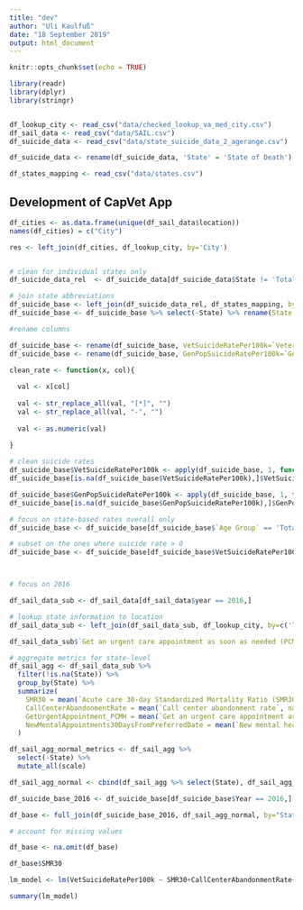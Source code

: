 ```yaml
---
title: "dev"
author: "Uli Kaulfuß"
date: "18 September 2019"
output: html_document
---
```


```r
knitr::opts_chunk$set(echo = TRUE)

library(readr)
library(dplyr)
library(stringr)


df_lookup_city <- read_csv("data/checked_lookup_va_med_city.csv")
df_sail_data <- read_csv("data/SAIL.csv")
df_suicide_data <- read_csv("data/state_suicide_data_2_agerange.csv")

df_suicide_data <- rename(df_suicide_data, 'State' = 'State of Death') 

df_states_mapping <- read_csv("data/states.csv")

```

## Development of CapVet App

```r


df_cities <- as.data.frame(unique(df_sail_data$location))
names(df_cities) = c("City")

res <- left_join(df_cities, df_lookup_city, by='City')



```

```r

# clean for individual states only
df_suicide_data_rel  <- df_suicide_data[df_suicide_data$State != 'Total U.S.' & df_suicide_data$State != 'All' ,]

# join state abbreviations 
df_suicide_base <- left_join(df_suicide_data_rel, df_states_mapping, by='State')
df_suicide_base <- df_suicide_base %>% select(-State) %>% rename(State = "Abbreviation")

#rename columns

df_suicide_base <- rename(df_suicide_base, VetSuicideRatePer100k=`Veteran Suicide Rate per 100,000`)
df_suicide_base <- rename(df_suicide_base, GenPopSuicideRatePer100k=`General Population Rate per 100,000`)

clean_rate <- function(x, col){
  
  val <- x[col]
  
  val <- str_replace_all(val, "[*]", "")
  val <- str_replace_all(val, "-", "")
  
  val <- as.numeric(val)
  
}

# clean suicide rates 
df_suicide_base$VetSuicideRatePer100k <- apply(df_suicide_base, 1, function(x) clean_rate(x, col="VetSuicideRatePer100k"))
df_suicide_base[is.na(df_suicide_base$VetSuicideRatePer100k),]$VetSuicideRatePer100k <- 0

df_suicide_base$GenPopSuicideRatePer100k <- apply(df_suicide_base, 1, function(x) clean_rate(x, col="GenPopSuicideRatePer100k"))
df_suicide_base[is.na(df_suicide_base$GenPopSuicideRatePer100k),]$GenPopSuicideRatePer100k = 0

# focus on state-based rates overall only
df_suicide_base <- df_suicide_base[df_suicide_base$`Age Group` == 'Total', ]

# subset on the ones where suicide rate > 0 
df_suicide_base <- df_suicide_base[df_suicide_base$VetSuicideRatePer100k > 0, ]




```

```r

# focus on 2016

df_sail_data_sub <- df_sail_data[df_sail_data$year == 2016,]

# lookup state information to location
df_sail_data_sub <- left_join(df_sail_data_sub, df_lookup_city, by=c('location' = 'City'))

df_sail_data_sub$`Get an urgent care appointment as soon as needed (PCMH)`

# aggregate metrics for state-level 
df_sail_agg <- df_sail_data_sub %>%
  filter(!is.na(State)) %>%
  group_by(State) %>% 
  summarize(
    SMR30 = mean(`Acute care 30-day Standardized Mortality Ratio (SMR30)`, na.rm=TRUE),
    CallCenterAbandonmentRate = mean(`Call center abandonment rate`, na.rm=TRUE),
    GetUrgentAppointment_PCMH = mean(`Get an urgent care appointment as soon as needed (PCMH)`, na.rm=TRUE),
    NewMentalAppointments30DaysFromPreferredDate = mean(`New mental health appointments completed within 30 days from preferred date`, na.rm=TRUE)
  )

df_sail_agg_normal_metrics <- df_sail_agg %>% 
  select(-State) %>% 
  mutate_all(scale)

df_sail_agg_normal <- cbind(df_sail_agg %>% select(State), df_sail_agg_normal_metrics)

```


```r

df_suicide_base_2016 <- df_suicide_base[df_suicide_base$Year == 2016,]

df_base <- full_join(df_suicide_base_2016, df_sail_agg_normal, by="State")

# account for missing values

df_base <- na.omit(df_base)

df_base$SMR30

lm_model <- lm(VetSuicideRatePer100k ~ SMR30+CallCenterAbandonmentRate+GetUrgentAppointment_PCMH+NewMentalAppointments30DaysFromPreferredDate, data = df_base)

summary(lm_model)

```











